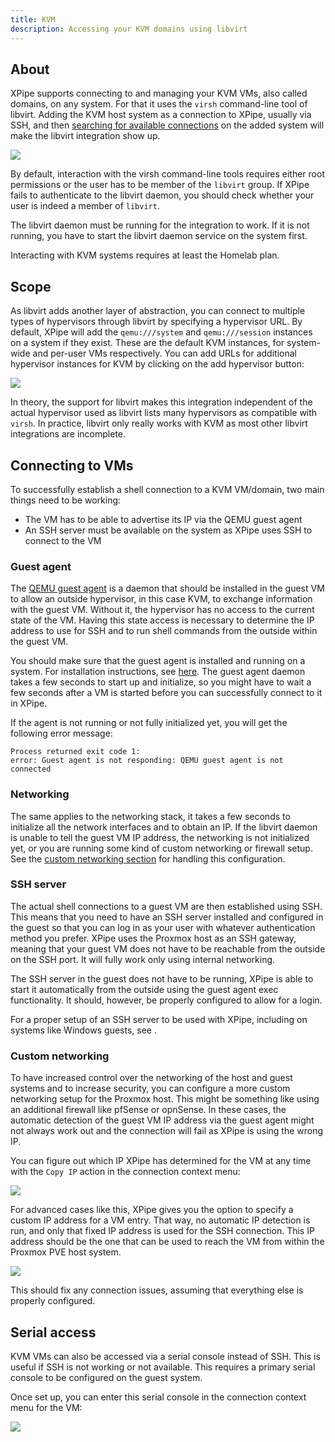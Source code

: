 ```yaml
---
title: KVM
description: Accessing your KVM domains using libvirt
---
```


## About

XPipe supports connecting to and managing your KVM VMs, also called domains, on any system. For that it uses the `virsh` command-line tool of libvirt. Adding the KVM host system as a connection to XPipe, usually via SSH, and then [searching for available connections](/guide/connection-search) on the added system will make the libvirt integration show up.

![](/images/kvm.png)

By default, interaction with the virsh command-line tools requires either root permissions or the user has to be member of the `libvirt` group. If XPipe fails to authenticate to the libvirt daemon, you should check whether your user is indeed a member of `libvirt`.

The libvirt daemon must be running for the integration to work. If it is not running, you have to start the libvirt daemon service on the system first.

<Callout type="info">Interacting with KVM systems requires at least the Homelab plan.</Callout>

## Scope

As libvirt adds another layer of abstraction, you can connect to multiple types of hypervisors through libvirt by specifying a hypervisor URL. By default, XPipe will add the `qemu:///system` and `qemu:///session` instances on a system if they exist. These are the default KVM instances, for system-wide and per-user VMs respectively. You can add URLs for additional hypervisor instances for KVM by clicking on the add hypervisor button:

![](/images/kvm-add.png)

In theory, the support for libvirt makes this integration independent of the actual hypervisor used as libvirt lists many hypervisors as compatible with `virsh`. In practice, libvirt only really works with KVM as most other libvirt integrations are incomplete.

## Connecting to VMs

To successfully establish a shell connection to a KVM VM/domain, two main things need to be working:
- The VM has to be able to advertise its IP via the QEMU guest agent
- An SSH server must be available on the system as XPipe uses SSH to connect to the VM

### Guest agent

The [QEMU guest agent](https://wiki.libvirt.org/Qemu_guest_agent.html) is a daemon that should be installed in the guest VM to allow an outside hypervisor, in this case KVM, to exchange information with the guest VM. Without it, the hypervisor has no access to the current state of the VM. Having this state access is necessary to determine the IP address to use for SSH and to run shell commands from the outside within the guest VM.

You should make sure that the guest agent is installed and running on a system. For installation instructions, see [here](https://wiki.libvirt.org/Qemu_guest_agent.html). The guest agent daemon takes a few seconds to start up and initialize, so you might have to wait a few seconds after a VM is started before you can successfully connect to it in XPipe.

If the agent is not running or not fully initialized yet, you will get the following error message:

```
Process returned exit code 1:
error: Guest agent is not responding: QEMU guest agent is not connected
```

### Networking

The same applies to the networking stack, it takes a few seconds to initialize all the network interfaces and to obtain an IP. If the libvirt daemon is unable to tell the guest VM IP address, the networking is not initialized yet, or you are running some kind of custom networking or firewall setup. See the [custom networking section](#custom-networking) for handling this configuration.

### SSH server

The actual shell connections to a guest VM are then established using SSH. This means that you need to have an SSH server installed and configured in the guest so that you can log in as your user with whatever authentication method you prefer. XPipe uses the Proxmox host as an SSH gateway, meaning that your guest VM does not have to be reachable from the outside on the SSH port. It will fully work only using internal networking.

The SSH server in the guest does not have to be running, XPipe is able to start it automatically from the outside using the guest agent exec functionality. It should, however, be properly configured to allow for a login.

For a proper setup of an SSH server to be used with XPipe, including on systems like Windows guests, see []().

### Custom networking

To have increased control over the networking of the host and guest systems and to increase security, you can configure a more custom networking setup for the Proxmox host. This might be something like using an additional firewall like pfSense or opnSense. In these cases, the automatic detection of the guest VM IP address via the guest agent might not always work out and the connection will fail as XPipe is using the wrong IP.

You can figure out which IP XPipe has determined for the VM at any time with the `Copy IP` action in the connection context menu:

![](/images/kvm-actions.png)

For advanced cases like this, XPipe gives you the option to specify a custom IP address for a VM entry. That way, no automatic IP detection is run, and only that fixed IP address is used for the SSH connection. This IP address should be the one that can be used to reach the VM from within the Proxmox PVE host system.

![](/images/proxmox-advanced.png)

This should fix any connection issues, assuming that everything else is properly configured.

## Serial access

KVM VMs can also be accessed via a serial console instead of SSH. This is useful if SSH is not working or not available. This requires a primary serial console to be configured on the guest system.

Once set up, you can enter this serial console in the connection context menu for the VM:

![](/images/kvm-actions.png)
